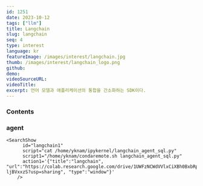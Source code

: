 ```yaml
---
id: 1251
date: 2023-10-12
tags: ["llm"]
title: Langchain
slug: langchain
seq: 4
type: interest
language: kr
featureImage: /images/interest/langchain.jpg
thumb: /images/interest/langchain_logo.png
github:
demo:
videoSourceURL:
videoTitle:
excerpt: 언어 모델과 애플리케이션의 통합을 간소화하는 SDK이다.
---
```


### Contents

### agent

    <SearchShow
          id="langchain1"
          script="cat /home/yknam/ipykernel/langchain_agent_sql.py"
          script1="/home/yknam/condaremote.sh langchain_agent_sql.py"
          action1='{"title":"langchain", "url":"https://colab.research.google.com/drive/1UWFzNCWdVVlxCiXBh0BxbRp-ljBVxxzS?usp=sharing", "type":"window"}'
        />
